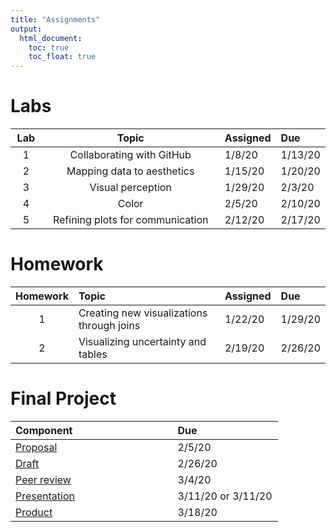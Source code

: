 ```yaml
---
title: "Assignments"
output:
  html_document:
    toc: true
    toc_float: true
---
```


# Labs

|**Lab** | **Topic**                                       | **Assigned** | **Due** | 
|:------:| :---------------------------------------------: | :------------| :-------| 
| 1      | Collaborating with GitHub          | 1/8/20       | 1/13/20 | 
| 2      | Mapping data to aesthetics         | 1/15/20      | 1/20/20 |
| 3      | Visual perception                  | 1/29/20      | 2/3/20  | 
| 4      | Color                              | 2/5/20       | 2/10/20 | 
| 5      | Refining plots for communication   | 2/12/20      | 2/17/20 | 

# Homework

|**Homework** | **Topic**                                 | **Assigned** | **Due** | 
|:-----------:| :-----------------------------------------| :------------| :-------| 
| 1           | Creating new visualizations through joins | 1/22/20       | 1/29/20 | 
| 2           | Visualizing uncertainty and tables     | 2/19/20      | 2/26/20 | 

# Final Project

|**Component** | **Due** | 
|:-------------|:--------| 
| [Proposal](https://uo-datasci-specialization.github.io/c2-dataviz-2020/site-syllabus.html#proposal_(10_points;_5%;_due_february_5)) | 2/5/20 | 
| [Draft](https://uo-datasci-specialization.github.io/c2-dataviz-2020/site-syllabus.html#portfolio_draft_(15_points;_75%;_due_february_26))        | 2/26/20 | 
| [Peer review](https://uo-datasci-specialization.github.io/c2-dataviz-2020/site-syllabus.html#peer_review_(15_points;_75%;_due_march_4))  | 3/4/20 | 
| [Presentation](https://uo-datasci-specialization.github.io/c2-dataviz-2020/site-syllabus.html#presentation_(20_points;_10%)) | 3/11/20 or 3/11/20 | 
| [Product](https://uo-datasci-specialization.github.io/c2-dataviz-2020/site-syllabus.html#product_(60_points;_30%))      | 3/18/20 | 